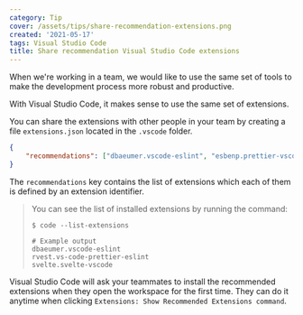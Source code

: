 ```yaml
---
category: Tip
cover: /assets/tips/share-recommendation-extensions.png
created: '2021-05-17'
tags: Visual Studio Code
title: Share recommendation Visual Studio Code extensions
---
```


When we're working in a team, we would like to use the same set of tools to make the development process more robust and productive.

With Visual Studio Code, it makes sense to use the same set of extensions.

You can share the extensions with other people in your team by creating a file `extensions.json` located in the `.vscode` folder.

```json
{
    "recommendations": ["dbaeumer.vscode-eslint", "esbenp.prettier-vscode", "svelte.svelte-vscode"]
}
```

The `recommendations` key contains the list of extensions which each of them is defined by an extension identifier.

> You can see the list of installed extensions by running the command:
>
> ```shell
> $ code --list-extensions
>
> # Example output
> dbaeumer.vscode-eslint
> rvest.vs-code-prettier-eslint
> svelte.svelte-vscode
> ```

Visual Studio Code will ask your teammates to install the recommended extensions when they open the workspace for the first time. They can do it anytime when clicking `Extensions: Show Recommended Extensions command`.

